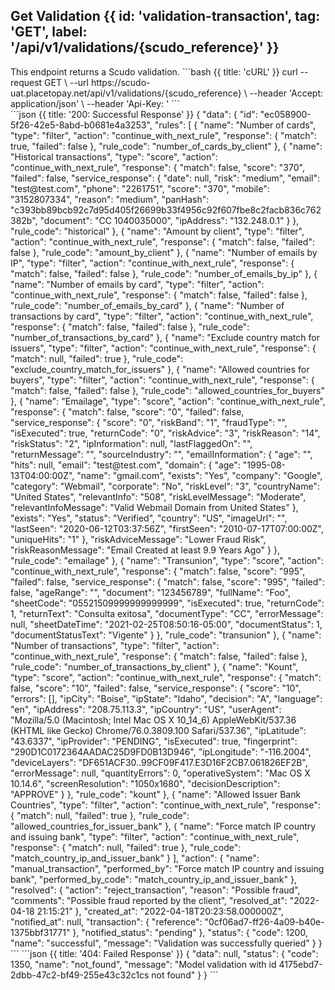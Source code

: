 
## Get Validation {{ id: 'validation-transaction', tag: 'GET', label: '/api/v1/validations/{scudo_reference}' }}

<Row>
    <Col>
        This endpoint returns a Scudo validation.
        <ApiReader
            path="/api/v1/validations/{scudo_reference}"
            method="GET"
            type="params"
            api={props.refs}
        />
        <ApiReader
            path="/api/v1/validations/{scudo_reference}"
            method="GET"
            type="header"
            api={props.refs}
        />
        <ApiReader
            path="/api/v1/validations/{scudo_reference}"
            method="GET"
            api={props.refs}
        />
    </Col>
    <Col sticky>
        <CodeGroup title="Request" tag="GET" label="/api/v1/validations/{scudo_reference}">
            ```bash {{ title: 'cURL' }}
                curl --request GET \
                --url https://scudo-uat.placetopay.net/api/v1/validations/{scudo_reference} \
                --header 'Accept: application/json' \
                --header 'Api-Key: '
            ```
        </CodeGroup>
    </Col>
</Row>

<Row>
    <Col>
        <ApiReader
            path="/api/v1/validations/{scudo_reference}"
            method="GET"
            type="response"
            api={props.refs}
        />
    </Col>
    <Col sticky>
        <br />
        <CodeGroup title="Response">
            ```json {{ title: '200: Successful Response' }}
            {
                "data": {
                    "id": "ec058900-5f26-42e5-8abd-b0681e4a3253",
                    "rules": [
                        {
                            "name": "Number of cards",
                            "type": "filter",
                            "action": "continue_with_next_rule",
                            "response": {
                                "match": true,
                                "failed": false
                            },
                            "rule_code": "number_of_cards_by_client"
                        },
                        {
                            "name": "Historical transactions",
                            "type": "score",
                            "action": "continue_with_next_rule",
                            "response": {
                                "match": false,
                                "score": "370",
                                "failed": false,
                                "service_response": {
                                    "date": null,
                                    "risk": "medium",
                                    "email": "test@test.com",
                                    "phone": "2261751",
                                    "score": "370",
                                    "mobile": "3152807334",
                                    "reason": "medium",
                                    "panHash": "c393bb89bcb92c7d95d405f26699b33f4956c92f607fbe8c2facb836c762382b",
                                    "document": "CC 1040035000",
                                    "ipAddress": "132.248.0.1"
                                }
                            },
                            "rule_code": "historical"
                        },
                        {
                            "name": "Amount by client",
                            "type": "filter",
                            "action": "continue_with_next_rule",
                            "response": {
                                "match": false,
                                "failed": false
                            },
                            "rule_code": "amount_by_client"
                        },
                        {
                            "name": "Number of emails by IP",
                            "type": "filter",
                            "action": "continue_with_next_rule",
                            "response": {
                                "match": false,
                                "failed": false
                            },
                            "rule_code": "number_of_emails_by_ip"
                        },
                        {
                            "name": "Number of emails by card",
                            "type": "filter",
                            "action": "continue_with_next_rule",
                            "response": {
                                "match": false,
                                "failed": false
                            },
                            "rule_code": "number_of_emails_by_card"
                        },
                        {
                            "name": "Number of transactions by card",
                            "type": "filter",
                            "action": "continue_with_next_rule",
                            "response": {
                                "match": false,
                                "failed": false
                            },
                            "rule_code": "number_of_transactions_by_card"
                        },
                        {
                            "name": "Exclude country match for issuers",
                            "type": "filter",
                            "action": "continue_with_next_rule",
                            "response": {
                                "match": null,
                                "failed": true
                            },
                            "rule_code": "exclude_country_match_for_issuers"
                        },
                        {
                            "name": "Allowed countries for buyers",
                            "type": "filter",
                            "action": "continue_with_next_rule",
                            "response": {
                                "match": false,
                                "failed": false
                            },
                            "rule_code": "allowed_countries_for_buyers"
                        },
                        {
                            "name": "Emailage",
                            "type": "score",
                            "action": "continue_with_next_rule",
                            "response": {
                                "match": false,
                                "score": "0",
                                "failed": false,
                                "service_response": {
                                    "score": "0",
                                    "riskBand": "1",
                                    "fraudType": "",
                                    "isExecuted": true,
                                    "returnCode": "0",
                                    "riskAdvice": "3",
                                    "riskReason": "14",
                                    "riskStatus": "2",
                                    "ipInformation": null,
                                    "lastFlaggedOn": "",
                                    "returnMessage": "",
                                    "sourceIndustry": "",
                                    "emailInformation": {
                                        "age": "",
                                        "hits": null,
                                        "email": "test@test.com",
                                        "domain": {
                                            "age": "1995-08-13T04:00:00Z",
                                            "name": "gmail.com",
                                            "exists": "Yes",
                                            "company": "Google",
                                            "category": "Webmail",
                                            "corporate": "No",
                                            "riskLevel": "3",
                                            "countryName": "United States",
                                            "relevantInfo": "508",
                                            "riskLevelMessage": "Moderate",
                                            "relevantInfoMessage": "Valid Webmail Domain from United States"
                                        },
                                        "exists": "Yes",
                                        "status": "Verified",
                                        "country": "US",
                                        "imageUrl": "",
                                        "lastSeen": "2020-06-12T03:37:56Z",
                                        "firstSeen": "2010-07-17T07:00:00Z",
                                        "uniqueHits": "1"
                                    },
                                    "riskAdviceMessage": "Lower Fraud Risk",
                                    "riskReasonMessage": "Email Created at least 9.9 Years Ago"
                                }
                            },
                            "rule_code": "emailage"
                        },
                        {
                            "name": "Transunion",
                            "type": "score",
                            "action": "continue_with_next_rule",
                            "response": {
                                "match": false,
                                "score": "995",
                                "failed": false,
                                "service_response": {
                                    "match": false,
                                    "score": "995",
                                    "failed": false,
                                    "ageRange": "",
                                    "document": "123456789",
                                    "fullName": "Foo",
                                    "sheetCode": "05521509999999999999",
                                    "isExecuted": true,
                                    "returnCode": 1,
                                    "returnText": "Consulta exitosa",
                                    "documentType": "CC",
                                    "errorMessage": null,
                                    "sheetDateTime": "2021-02-25T08:50:16-05:00",
                                    "documentStatus": 1,
                                    "documentStatusText": "Vigente"
                                }
                            },
                            "rule_code": "transunion"
                        },
                        {
                            "name": "Number of transactions",
                            "type": "filter",
                            "action": "continue_with_next_rule",
                            "response": {
                                "match": false,
                                "failed": false
                            },
                            "rule_code": "number_of_transactions_by_client"
                        },
                        {
                            "name": "Kount",
                            "type": "score",
                            "action": "continue_with_next_rule",
                            "response": {
                                "match": false,
                                "score": "10",
                                "failed": false,
                                "service_response": {
                                    "score": "10",
                                    "errors": [],
                                    "ipCity": "Boise",
                                    "ipState": "Idaho",
                                    "decision": "A",
                                    "language": "en",
                                    "ipAddress": "208.75.113.3",
                                    "ipCountry": "US",
                                    "userAgent": "Mozilla/5.0 (Macintosh; Intel Mac OS X 10_14_6) AppleWebKit/537.36 (KHTML like Gecko) Chrome/76.0.3809.100 Safari/537.36",
                                    "ipLatitude": "43.6337",
                                    "ipProvider": "PENDING",
                                    "isExecuted": true,
                                    "fingerprint": "290D1C0172364AADAC25D9FD0B13D946",
                                    "ipLongitude": "-116.2004",
                                    "deviceLayers": "DF651ACF30..99CF09F417.E3D16F2CB7.061826EF2B",
                                    "errorMessage": null,
                                    "quantityErrors": 0,
                                    "operativeSystem": "Mac OS X 10.14.6",
                                    "screenResolution": "1050x1680",
                                    "decisionDescription": "APPROVE"
                                }
                            },
                            "rule_code": "kount"
                        },
                        {
                            "name": "Allowed Issuer Bank Countries",
                            "type": "filter",
                            "action": "continue_with_next_rule",
                            "response": {
                                "match": null,
                                "failed": true
                            },
                            "rule_code": "allowed_countries_for_issuer_bank"
                        },
                        {
                            "name": "Force match IP country and issuing bank",
                            "type": "filter",
                            "action": "continue_with_next_rule",
                            "response": {
                                "match": null,
                                "failed": true
                            },
                            "rule_code": "match_country_ip_and_issuer_bank"
                        }
                    ],
                    "action": {
                        "name": "manual_transaction",
                        "performed_by": "Force match IP country and issuing bank",
                        "performed_by_code": "match_country_ip_and_issuer_bank"
                    },
                    "resolved": {
                        "action": "reject_transaction",
                        "reason": "Possible fraud",
                        "comments": "Possible fraud reported by the client",
                        "resolved_at": "2022-04-18 21:15:21"
                    },
                    "created_at": "2022-04-18T20:23:58.000000Z",
                    "notified_at": null,
                    "transaction": {
                        "reference": "0cf06ad7-ff26-4a09-b40e-1375bbf31771"
                    },
                    "notified_status": "pending"
                },
                "status": {
                    "code": 1200,
                    "name": "successful",
                    "message": "Validation was successfully queried"
                }
            }
            ```
            ```json {{ title: '404: Failed Response' }}
            {
                "data": null,
                "status": {
                    "code": 1350,
                    "name": "not_found",
                    "message": "Model validation with id 4175ebd7-2dbb-47c2-bf49-255e43c32c1cs not found"
                }
            }
            ```
        </CodeGroup>
    </Col>
</Row>
